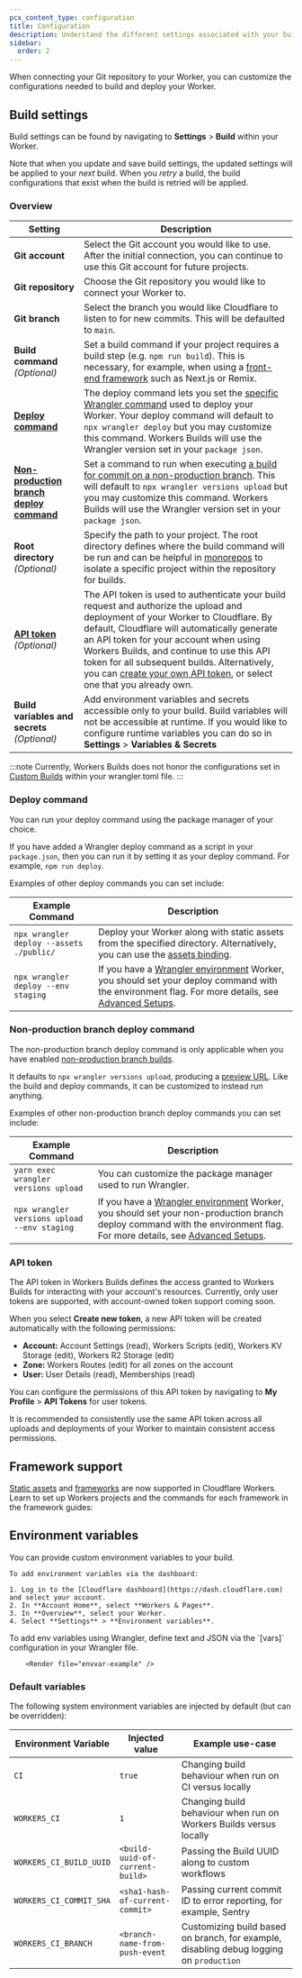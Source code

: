 ```yaml
---
pcx_content_type: configuration
title: Configuration
description: Understand the different settings associated with your build.
sidebar:
  order: 2
---
```



When connecting your Git repository to your Worker, you can customize the configurations needed to build and deploy your Worker.

## Build settings

Build settings can be found by navigating to **Settings** > **Build** within your Worker.

Note that when you update and save build settings, the updated settings will be applied to your _next_ build. When you _retry_ a build, the build configurations that exist when the build is retried will be applied.

### Overview

| Setting                                                                                                               | Description                                                                                                                                                                                                                                                                                                                                                                                                                                                                            |
| --------------------------------------------------------------------------------------------------------------------- | -------------------------------------------------------------------------------------------------------------------------------------------------------------------------------------------------------------------------------------------------------------------------------------------------------------------------------------------------------------------------------------------------------------------------------------------------------------------------------------- |
| **Git account**                                                                                                       | Select the Git account you would like to use. After the initial connection, you can continue to use this Git account for future projects.                                                                                                                                                                                                                                                                                                                                              |
| **Git repository**                                                                                                    | Choose the Git repository you would like to connect your Worker to.                                                                                                                                                                                                                                                                                                                                                                                                                    |
| **Git branch**                                                                                                        | Select the branch you would like Cloudflare to listen to for new commits. This will be defaulted to `main`.                                                                                                                                                                                                                                                                                                                                                                            |
| **Build command** _(Optional)_                                                                                        | Set a build command if your project requires a build step (e.g. `npm run build`). This is necessary, for example, when using a [front-end framework](/workers/ci-cd/builds/configuration/#framework-support) such as Next.js or Remix.                                                                                                                                                                                                                                                 |
| **[Deploy command](/workers/ci-cd/builds/configuration/#deploy-command)**                                             | The deploy command lets you set the [specific Wrangler command](/workers/wrangler/commands/#deploy) used to deploy your Worker. Your deploy command will default to `npx wrangler deploy` but you may customize this command. Workers Builds will use the Wrangler version set in your `package json`.                                                                                                                                                                                 |
| **[Non-production branch deploy command](/workers/ci-cd/builds/configuration/#non-production-branch-deploy-command)** | Set a command to run when executing [a build for commit on a non-production branch](/workers/ci-cd/builds/build-branches/#configure-non-production-branch-builds). This will default to `npx wrangler versions upload` but you may customize this command. Workers Builds will use the Wrangler version set in your `package json`.                                                                                                                                                    |
| **Root directory** _(Optional)_                                                                                       | Specify the path to your project. The root directory defines where the build command will be run and can be helpful in [monorepos](/workers/ci-cd/builds/advanced-setups/#monorepos) to isolate a specific project within the repository for builds.                                                                                                                                                                                                                                   |
| **[API token](/workers/ci-cd/builds/configuration/#api-token)** _(Optional)_                                          | The API token is used to authenticate your build request and authorize the upload and deployment of your Worker to Cloudflare. By default, Cloudflare will automatically generate an API token for your account when using Workers Builds, and continue to use this API token for all subsequent builds. Alternatively, you can [create your own API token](/workers/wrangler/migration/v1-to-v2/wrangler-legacy/authentication/#generate-tokens), or select one that you already own. |
| **Build variables and secrets** _(Optional)_                                                                          | Add environment variables and secrets accessible only to your build. Build variables will not be accessible at runtime. If you would like to configure runtime variables you can do so in **Settings** > **Variables & Secrets**                                                                                                                                                                                                                                                       |

:::note
Currently, Workers Builds does not honor the configurations set in [Custom Builds](/workers/wrangler/custom-builds/) within your wrangler.toml file.
:::

### Deploy command

You can run your deploy command using the package manager of your choice.

If you have added a Wrangler deploy command as a script in your `package.json`, then you can run it by setting it as your deploy command. For example, `npm run deploy`.

Examples of other deploy commands you can set include:

| Example Command                          | Description                                                                                                                                                                                                                                                                     |
| ---------------------------------------- | ------------------------------------------------------------------------------------------------------------------------------------------------------------------------------------------------------------------------------------------------------------------------------- |
| `npx wrangler deploy --assets ./public/` | Deploy your Worker along with static assets from the specified directory. Alternatively, you can use the [assets binding](/workers/static-assets/binding/).                                                                                                                     |
| `npx wrangler deploy --env staging`      | If you have a [Wrangler environment](/workers/ci-cd/builds/advanced-setups/#wrangler-environments) Worker, you should set your deploy command with the environment flag. For more details, see [Advanced Setups](/workers/ci-cd/builds/advanced-setups/#wrangler-environments). |

### Non-production branch deploy command

The non-production branch deploy command is only applicable when you have enabled [non-production branch builds](/workers/ci-cd/builds/build-branches/#configure-non-production-branch-builds).

It defaults to `npx wrangler versions upload`, producing a [preview URL](/workers/configuration/previews/). Like the build and deploy commands, it can be customized to instead run anything.

Examples of other non-production branch deploy commands you can set include:

| Example Command                              | Description                                                                                                                                                                                                                                                                                           |
| -------------------------------------------- | ----------------------------------------------------------------------------------------------------------------------------------------------------------------------------------------------------------------------------------------------------------------------------------------------------- |
| `yarn exec wrangler versions upload`         | You can customize the package manager used to run Wrangler.                                                                                                                                                                                                                                           |
| `npx wrangler versions upload --env staging` | If you have a [Wrangler environment](/workers/ci-cd/builds/advanced-setups/#wrangler-environments) Worker, you should set your non-production branch deploy command with the environment flag. For more details, see [Advanced Setups](/workers/ci-cd/builds/advanced-setups/#wrangler-environments). |

### API token

The API token in Workers Builds defines the access granted to Workers Builds for interacting with your account's resources. Currently, only user tokens are supported, with account-owned token support coming soon.

When you select **Create new token**, a new API token will be created automatically with the following permissions:

- **Account:** Account Settings (read), Workers Scripts (edit), Workers KV Storage (edit), Workers R2 Storage (edit)
- **Zone:** Workers Routes (edit) for all zones on the account
- **User:** User Details (read), Memberships (read)

You can configure the permissions of this API token by navigating to **My Profile** > **API Tokens** for user tokens.

It is recommended to consistently use the same API token across all uploads and deployments of your Worker to maintain consistent access permissions.

## Framework support

[Static assets](/workers/static-assets/) and [frameworks](/workers/framework-guides/) are now supported in Cloudflare Workers. Learn to set up Workers projects and the commands for each framework in the framework guides:

<DirectoryListing folder="workers/framework-guides" maxDepth={4} />

## Environment variables

You can provide custom environment variables to your build.

<Tabs>
  <TabItem label="Dashboard">

	To add environment variables via the dashboard:

	1. Log in to the [Cloudflare dashboard](https://dash.cloudflare.com) and select your account.
	2. In **Account Home**, select **Workers & Pages**.
	3. In **Overview**, select your Worker.
	4. Select **Settings** > **Environment variables**.
  </TabItem>
  <TabItem label="Wrangler">
    To add env variables using Wrangler, define text and JSON via the `[vars]` configuration in your Wrangler file.

		<Render file="envvar-example" />
  </TabItem>
</Tabs>

### Default variables

The following system environment variables are injected by default (but can be overridden):

| Environment Variable    | Injected value                  | Example use-case                                                                        |
| ----------------------- | ------------------------------- | --------------------------------------------------------------------------------------- |
| `CI`                    | `true`                          | Changing build behaviour when run on CI versus locally                                  |
| `WORKERS_CI`            | `1`                             | Changing build behaviour when run on Workers Builds versus locally                      |
| `WORKERS_CI_BUILD_UUID` | `<build-uuid-of-current-build>` | Passing the Build UUID along to custom workflows                                        |
| `WORKERS_CI_COMMIT_SHA` | `<sha1-hash-of-current-commit>` | Passing current commit ID to error reporting, for example, Sentry                       |
| `WORKERS_CI_BRANCH`     | `<branch-name-from-push-event`  | Customizing build based on branch, for example, disabling debug logging on `production` |